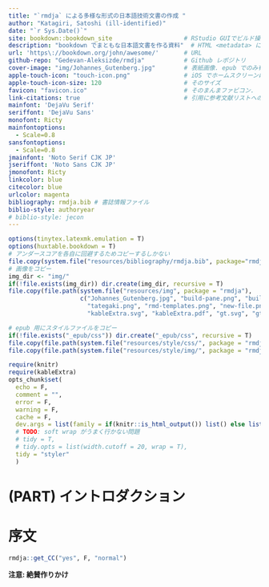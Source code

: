 ```yaml
---
title: "`rmdja` による多様な形式の日本語技術文書の作成 "
author: "Katagiri, Satoshi (ill-identified)"
date: "`r Sys.Date()`"
site: bookdown::bookdown_site                    # RStudio GUIでビルド操作したい場合に必要
description: "bookdown でまともな日本語文書を作る資料"  # HTML <metadata> に出力されるサイト概要
url: 'https\://bookdown.org/john/awesome/'       # URL
github-repo: "Gedevan-Aleksizde/rmdja"           # Github レポジトリ
cover-image: "img/Johannes_Gutenberg.jpg"        # 表紙画像. epub でのみ有効?
apple-touch-icon: "touch-icon.png"               # iOS でホームスクリーンに登録した際に見えるもの
apple-touch-icon-size: 120                       # そのサイズ
favicon: "favicon.ico"                           # そのまんまファビコン.
link-citations: true                             # 引用に参考文献リストへのハイパーリンクをつける
mainfont: 'DejaVu Serif'
seriffont: 'DejaVu Sans'
monofont: Ricty
mainfontoptions:
  - Scale=0.8
sansfontoptions:
  - Scale=0.8
jmainfont: 'Noto Serif CJK JP'
jseriffont: 'Noto Sans CJK JP'
jmonofont: Ricty
linkcolor: blue
citecolor: blue
urlcolor: magenta
bibliography: rmdja.bib # 書誌情報ファイル
biblio-style: authoryear
# biblio-style: jecon
---
```


```r
options(tinytex.latexmk.emulation = T)
options(huxtable.bookdown = T)
# アンダースコアを各自に回避するためコピーするしかない
file.copy(system.file("resources/bibliography/rmdja.bib", package="rmdja"), "./")
# 画像をコピー
img_dir <- "img/"
if(!file.exists(img_dir)) dir.create(img_dir, recursive = T)
file.copy(file.path(system.file("resources/img", package = "rmdja"),
                    c("Johannes_Gutenberg.jpg", "build-pane.png", "build-pane-build.png",
                      "tategaki.png", "rmd-templates.png", "new-file.png", "citr.png",
                      "kableExtra.svg", "kableExtra.pdf", "gt.svg", "gt.pdf")), img_dir)

# epub 用にスタイルファイルをコピー
if(!file.exists("_epub/css")) dir.create("_epub/css", recursive = T)
file.copy(file.path(system.file("resources/style/css/", package = "rmdja"), c("style.css", "toc.css")), "_epub/css")
file.copy(file.path(system.file("resources/style/img/", package = "rmdja"), c("caution.png", "important.png", "note.png", "tip.png", "warning.png")), "_epub/css")

require(knitr)
require(kableExtra)
opts_chunk$set(
  echo = F,
  comment = "",
  error = F,
  warning = F,
  cache = F,
  dev.args = list(family = if(knitr::is_html_output()) list() else list(family = "Noto Sans Serif CJK JP")),
  # TODO: soft wrap がうまく行かない問題
  # tidy = T,
  # tidy.opts = list(width.cutoff = 20, wrap = T),
  tidy = "styler"
  )

```

# (PART) イントロダクション {-}

# 序文 {-}

```r
rmdja::get_CC("yes", F, "normal")
```

**注意: 絶賛作りかけ**
